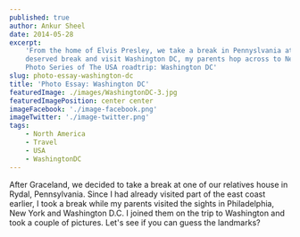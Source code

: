 ```yaml
---
published: true
author: Ankur Sheel
date: 2014-05-28
excerpt:
    'From the home of Elvis Presley, we take a break in Pennyslvania at our relatives house. While I take a well
    deserved break and visit Washington DC, my parents hop across to New York and Philadelphia as well. Next on the
    Photo Series of The USA roadtrip: Washington DC'
slug: photo-essay-washington-dc
title: 'Photo Essay: Washington DC'
featuredImage: ./images/WashingtonDC-3.jpg
featuredImagePosition: center center
imageFacebook: './image-facebook.png'
imageTwitter: './image-twitter.png'
tags:
    - North America
    - Travel
    - USA
    - WashingtonDC
---
```


After Graceland, we decided to take a break at one of our relatives house in Rydal, Pennsylvania. Since I had already
visited part of the east coast earlier, I took a break while my parents visited the sights in Philadelphia, New York and
Washington D.C. I joined them on the trip to Washington and took a couple of pictures. Let's see if you can guess the
landmarks?

<ImageGallery relativeDirectory={props.path} />

